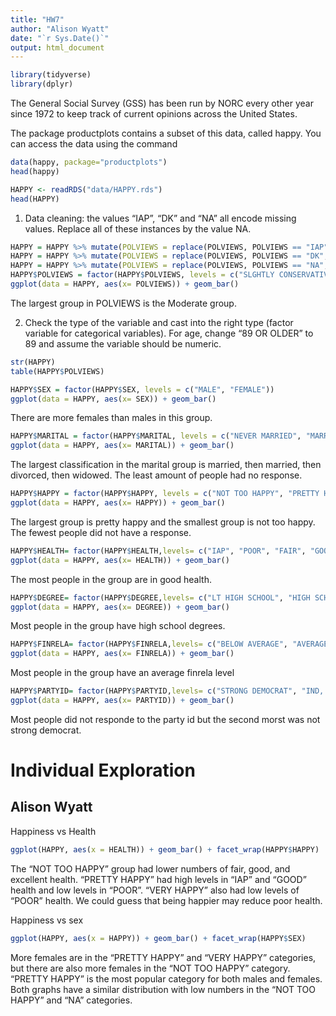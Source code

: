 ```yaml
---
title: "HW7"
author: "Alison Wyatt"
date: "`r Sys.Date()`"
output: html_document
---
```

```r
library(tidyverse)
library(dplyr)
```


The General Social Survey (GSS) has been run by NORC every other year since 1972 to keep track of current opinions across the United States.

The package productplots contains a subset of this data, called happy. You can access the data using the command
```r
data(happy, package="productplots")
head(happy)
```

```r
HAPPY <- readRDS("data/HAPPY.rds")
head(HAPPY)
```

1. Data cleaning: the values “IAP”, “DK” and “NA” all encode missing values. Replace all of these instances by the value NA.
```r
HAPPY = HAPPY %>% mutate(POLVIEWS = replace(POLVIEWS, POLVIEWS == "IAP", "NA"))
HAPPY = HAPPY %>% mutate(POLVIEWS = replace(POLVIEWS, POLVIEWS == "DK", "NA"))
HAPPY = HAPPY %>% mutate(POLVIEWS = replace(POLVIEWS, POLVIEWS == "NA", "NA"))
HAPPY$POLVIEWS = factor(HAPPY$POLVIEWS, levels = c("SLGHTLY CONSERVATIVE", "CONSERVATIVE", "EXTRMLY CONSERVATIVE", "MODERATE", "SLIGHTLY LIBERAL", "LIBERAL", "EXTREMELY LIBERAL", "NA"))
ggplot(data = HAPPY, aes(x= POLVIEWS)) + geom_bar()
```
The largest group in POLVIEWS is the Moderate group. 

2. Check the type of the variable and cast into the right type (factor variable for categorical variables). For age, change “89 OR OLDER” to 89 and assume the variable should be numeric.
```r
str(HAPPY)
table(HAPPY$POLVIEWS)
```
```r
HAPPY$SEX = factor(HAPPY$SEX, levels = c("MALE", "FEMALE"))
ggplot(data = HAPPY, aes(x= SEX)) + geom_bar()

```
There are more females than males in this group. 

```r
HAPPY$MARITAL = factor(HAPPY$MARITAL, levels = c("NEVER MARRIED", "MARRIED", "SEPERATED", "DIVORCED", "WIDOWED"))
ggplot(data = HAPPY, aes(x= MARITAL)) + geom_bar()
```
The largest classification in the marital group is married, then married, then divorced, then widowed. The least amount of people had no response. 

```r
HAPPY$HAPPY = factor(HAPPY$HAPPY, levels = c("NOT TOO HAPPY", "PRETTY HAPPY", "VERY HAPPY"))
ggplot(data = HAPPY, aes(x= HAPPY)) + geom_bar()
```
The largest group is pretty happy and the smallest group is not too happy. The fewest people did not have a response. 

```r
HAPPY$HEALTH= factor(HAPPY$HEALTH,levels= c("IAP", "POOR", "FAIR", "GOOD", "EXCELLENT", "DK"))
ggplot(data = HAPPY, aes(x= HEALTH)) + geom_bar()
```
The most people in the group are in good health. 

```r
HAPPY$DEGREE= factor(HAPPY$DEGREE,levels= c("LT HIGH SCHOOL", "HIGH SCHOOL", "BACHELOR", "GRADUATE"))
ggplot(data = HAPPY, aes(x= DEGREE)) + geom_bar()
```
Most people in the group have high school degrees. 

```r
HAPPY$FINRELA= factor(HAPPY$FINRELA,levels= c("BELOW AVERAGE", "AVERAGE", "ABOVE AVERAGE"))
ggplot(data = HAPPY, aes(x= FINRELA)) + geom_bar()
```
Most people in the group have an average finrela level

```r
HAPPY$PARTYID= factor(HAPPY$PARTYID,levels= c("STRONG DEMOCRAT", "IND, NEAR DEM", "NOT STR DEMOCRAT", "INDEPENDENT", "NOT STR REPUBLICAN", "IND, NEAR REP", "STRONG REPULICAN", "OTHER PARTY"))
ggplot(data = HAPPY, aes(x= PARTYID)) + geom_bar()
```
Most people did not responde to the party id but the second morst was not strong democrat. 


# Individual Exploration

## Alison Wyatt

Happiness vs Health
```r
ggplot(HAPPY, aes(x = HEALTH)) + geom_bar() + facet_wrap(HAPPY$HAPPY)
```
The "NOT TOO HAPPY" group had lower numbers of fair, good, and excellent health. "PRETTY HAPPY" had high levels in "IAP" and "GOOD" health and low levels in "POOR". "VERY HAPPY" also had low levels of "POOR" health. We could guess that being happier may reduce poor health. 

Happiness vs sex

```r
ggplot(HAPPY, aes(x = HAPPY)) + geom_bar() + facet_wrap(HAPPY$SEX)
```
More females are in the "PRETTY HAPPY" and "VERY HAPPY" categories, but there are also more females in the "NOT TOO HAPPY" category. "PRETTY HAPPY" is the most popular category for both males and females. Both graphs have a similar distribution with low numbers in the "NOT TOO HAPPY" and "NA" categories.
